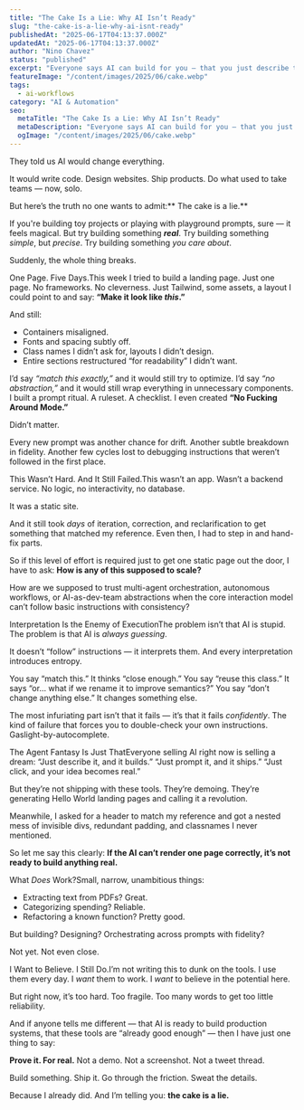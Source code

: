 ```yaml
---
title: "The Cake Is a Lie: Why AI Isn’t Ready"
slug: "the-cake-is-a-lie-why-ai-isnt-ready"
publishedAt: "2025-06-17T04:13:37.000Z"
updatedAt: "2025-06-17T04:13:37.000Z"
author: "Nino Chavez"
status: "published"
excerpt: "Everyone says AI can build for you — that you just describe the thing, and it ships itself. But I actually tried. I took it seriously. And what I found was brittle, inconsistent, and full of guesswork. If it took this much effort to build a landing page, what happens when the stakes are higher?"
featureImage: "/content/images/2025/06/cake.webp"
tags:
  - ai-workflows
category: "AI & Automation"
seo:
  metaTitle: "The Cake Is a Lie: Why AI Isn’t Ready"
  metaDescription: "Everyone says AI can build for you — that you just describe the thing, and it ships itself. But I actually tried. I took it seriously. And what I found was brittle, inconsistent, and full of guesswork. If it took this much effort to build a landing page, what happens when the stakes are higher?"
  ogImage: "/content/images/2025/06/cake.webp"
---
```

They told us AI would change everything.

It would write code.
Design websites.
Ship products.
Do what used to take teams — now, solo.

But here’s the truth no one wants to admit:** The cake is a lie.**

If you're building toy projects or playing with playground prompts, sure — it feels magical.
But try building something ***real***.
Try building something *simple*, but *precise*.
Try building something *you care about*.

Suddenly, the whole thing breaks.

One Page. Five Days.This week I tried to build a landing page. Just one page.
No frameworks. No cleverness. Just Tailwind, some assets, a layout I could point to and say: **“Make it look like *this*.”**

And still:

- Containers misaligned.
- Fonts and spacing subtly off.
- Class names I didn’t ask for, layouts I didn’t design.
- Entire sections restructured “for readability” I didn’t want.

I’d say *“match this exactly,”* and it would still try to optimize.
I’d say *“no abstraction,”* and it would still wrap everything in unnecessary components.
I built a prompt ritual. A ruleset. A checklist.
I even created **“No Fucking Around Mode.”**

Didn’t matter.

Every new prompt was another chance for drift. Another subtle breakdown in fidelity. Another few cycles lost to debugging instructions that weren’t followed in the first place.

This Wasn’t Hard. And It Still Failed.This wasn’t an app.
Wasn’t a backend service.
No logic, no interactivity, no database.

It was a static site.

And it still took *days* of iteration, correction, and reclarification to get something that matched my reference. Even then, I had to step in and hand-fix parts.

So if this level of effort is required just to get one static page out the door, I have to ask:
**How is any of this supposed to scale?**

How are we supposed to trust multi-agent orchestration, autonomous workflows, or AI-as-dev-team abstractions when the core interaction model can’t follow basic instructions with consistency?

Interpretation Is the Enemy of ExecutionThe problem isn’t that AI is stupid.
The problem is that AI is *always guessing*.

It doesn’t “follow” instructions — it interprets them.
And every interpretation introduces entropy.

You say “match this.” It thinks “close enough.”
You say “reuse this class.” It says “or… what if we rename it to improve semantics?”
You say “don’t change anything else.” It changes something else.

The most infuriating part isn’t that it fails — it’s that it fails *confidently*.
The kind of failure that forces you to double-check your own instructions.
Gaslight-by-autocomplete.

The Agent Fantasy Is Just ThatEveryone selling AI right now is selling a dream:
“Just describe it, and it builds.”
“Just prompt it, and it ships.”
“Just click, and your idea becomes real.”

But they’re not shipping with these tools. They’re demoing.
They’re generating Hello World landing pages and calling it a revolution.

Meanwhile, I asked for a header to match my reference and got a nested mess of invisible divs, redundant padding, and classnames I never mentioned.

So let me say this clearly:
**If the AI can’t render one page correctly, it’s not ready to build anything real.**

What *Does* Work?Small, narrow, unambitious things:

- Extracting text from PDFs? Great.
- Categorizing spending? Reliable.
- Refactoring a known function? Pretty good.

But building?
Designing?
Orchestrating across prompts with fidelity?

Not yet. Not even close.

I Want to Believe. I Still Do.I’m not writing this to dunk on the tools.
I use them every day.
I *want* them to work.
I *want* to believe in the potential here.

But right now, it’s too hard.
Too fragile.
Too many words to get too little reliability.

And if anyone tells me different —
that AI is ready to build production systems,
that these tools are “already good enough” —
then I have just one thing to say:

**Prove it. For real.**
Not a demo. Not a screenshot. Not a tweet thread.

Build something. Ship it.
Go through the friction.
Sweat the details.

Because I already did.
And I’m telling you: **the cake is a lie.**
